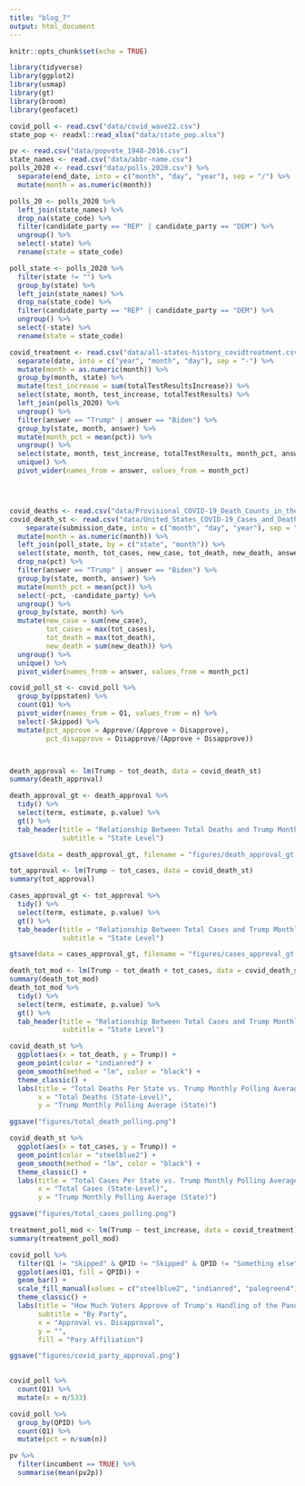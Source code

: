 ```yaml
---
title: "blog_7"
output: html_document
---
```


```r
knitr::opts_chunk$set(echo = TRUE)

library(tidyverse)
library(ggplot2)
library(usmap)
library(gt)
library(broom)
library(geofacet)

covid_poll <- read.csv("data/covid_wave22.csv")
state_pop <- readxl::read_xlsx("data/state_pop.xlsx")

pv <- read.csv("data/popvote_1948-2016.csv")
state_names <- read.csv("data/abbr-name.csv")
polls_2020 <- read.csv("data/polls_2020.csv") %>%
  separate(end_date, into = c("month", "day", "year"), sep = "/") %>%
  mutate(month = as.numeric(month)) 

polls_20 <- polls_2020 %>%
  left_join(state_names) %>%
  drop_na(state_code) %>%
  filter(candidate_party == "REP" | candidate_party == "DEM") %>%
  ungroup() %>%
  select(-state) %>%
  rename(state = state_code)

poll_state <- polls_2020 %>%
  filter(state != "") %>%
  group_by(state) %>%
  left_join(state_names) %>%
  drop_na(state_code) %>%
  filter(candidate_party == "REP" | candidate_party == "DEM") %>%
  ungroup() %>%
  select(-state) %>%
  rename(state = state_code)

covid_treatment <- read.csv("data/all-states-history_covidtreatment.csv") %>%
  separate(date, into = c("year", "month", "day"), sep = "-") %>%
  mutate(month = as.numeric(month)) %>%
  group_by(month, state) %>%
  mutate(test_increase = sum(totalTestResultsIncrease)) %>%
  select(state, month, test_increase, totalTestResults) %>%
  left_join(polls_2020) %>%
  ungroup() %>%
  filter(answer == "Trump" | answer == "Biden") %>%
  group_by(state, month, answer) %>%
  mutate(month_pct = mean(pct)) %>%
  ungroup() %>%
  select(state, month, test_increase, totalTestResults, month_pct, answer) %>%
  unique() %>%
  pivot_wider(names_from = answer, values_from = month_pct)




covid_deaths <- read.csv("data/Provisional_COVID-19_Death_Counts_in_the_United_States_by_County.csv") 
covid_death_st <- read.csv("data/United_States_COVID-19_Cases_and_Deaths_by_State_over_Time.csv") %>%
    separate(submission_date, into = c("month", "day", "year"), sep = "/") %>%
  mutate(month = as.numeric(month)) %>%
  left_join(poll_state, by = c("state", "month")) %>%
  select(state, month, tot_cases, new_case, tot_death, new_death, answer, candidate_party, pct) %>%
  drop_na(pct) %>%
  filter(answer == "Trump" | answer == "Biden") %>%
  group_by(state, month, answer) %>%
  mutate(month_pct = mean(pct)) %>%
  select(-pct, -candidate_party) %>%
  ungroup() %>%
  group_by(state, month) %>%
  mutate(new_case = sum(new_case),
         tot_cases = max(tot_cases),
         tot_death = max(tot_death),
         new_death = sum(new_death)) %>%
  ungroup() %>%
  unique() %>%
  pivot_wider(names_from = answer, values_from = month_pct)

covid_poll_st <- covid_poll %>%
  group_by(ppstaten) %>%
  count(Q1) %>%
  pivot_wider(names_from = Q1, values_from = n) %>%
  select(-Skipped) %>%
  mutate(pct_approve = Approve/(Approve + Disapprove),
         pct_disapprove = Disapprove/(Approve + Disapprove))




```


```r

death_approval <- lm(Trump ~ tot_death, data = covid_death_st)
summary(death_approval)

death_approval_gt <- death_approval %>% 
  tidy() %>%
  select(term, estimate, p.value) %>%
  gt() %>%
  tab_header(title = "Relationship Between Total Deaths and Trump Monthly Polling Average",
             subtitle = "State Level")

gtsave(data = death_approval_gt, filename = "figures/death_approval_gt.png")

tot_approval <- lm(Trump ~ tot_cases, data = covid_death_st)
summary(tot_approval)

cases_approval_gt <- tot_approval %>% 
  tidy() %>%
  select(term, estimate, p.value) %>%
  gt() %>%
  tab_header(title = "Relationship Between Total Cases and Trump Monthly Polling Average",
             subtitle = "State Level")

gtsave(data = cases_approval_gt, filename = "figures/cases_approval_gt.png")

death_tot_mod <- lm(Trump ~ tot_death + tot_cases, data = covid_death_st)
summary(death_tot_mod)
death_tot_mod %>% 
  tidy() %>%
  select(term, estimate, p.value) %>%
  gt() %>%
  tab_header(title = "Relationship Between Total Cases and Trump Monthly Polling Average",
             subtitle = "State Level")

```

```r

covid_death_st %>%
  ggplot(aes(x = tot_death, y = Trump)) +
  geom_point(color = "indianred") +
  geom_smooth(method = "lm", color = "black") +
  theme_classic() +
  labs(title = "Total Deaths Per State vs. Trump Monthly Polling Average",
       x = "Total Deaths (State-Level)",
       y = "Trump Monthly Polling Average (State)")

ggsave("figures/total_death_polling.png")

covid_death_st %>%
  ggplot(aes(x = tot_cases, y = Trump)) +
  geom_point(color = "steelblue2") +
  geom_smooth(method = "lm", color = "black") +
  theme_classic() +
  labs(title = "Total Cases Per State vs. Trump Monthly Polling Average",
       x = "Total Cases (State-Level)",
       y = "Trump Monthly Polling Average (State)")

ggsave("figures/total_cases_polling.png")

```
```r

treatment_poll_mod <- lm(Trump ~ test_increase, data = covid_treatment)
summary(treatment_poll_mod)

```


```r

covid_poll %>%
  filter(Q1 != "Skipped" & QPID != "Skipped" & QPID != "Something else") %>%
  ggplot(aes(Q1, fill = QPID)) +
  geom_bar() +
  scale_fill_manual(values = c("steelblue2", "indianred", "palegreen4")) +
  theme_classic() +
  labs(title = "How Much Voters Approve of Trump's Handling of the Pandemic",
       subtitle = "By Party",
       x = "Approval vs. Disapproval",
       y = "",
       fill = "Pary Affiliation")

ggsave("figures/covid_party_approval.png")
  

```


```r

covid_poll %>%
  count(Q1) %>%
  mutate(x = n/533)

covid_poll %>%
  group_by(QPID) %>%
  count(Q1) %>%
  mutate(pct = n/sum(n))

pv %>%
  filter(incumbent == TRUE) %>%
  summarise(mean(pv2p))

```

